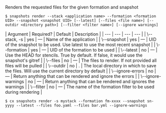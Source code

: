 Renders the requested files for the given formation and snapshot

<Tabs >
<Tab label="Usage">

```shell
$ snapshots render --stack <application name> --formation <formation UID> --snapshot <snapshot UID> [--latest] [--files <file name>] [--outdir <directory path>] [--filter <filter name>] [--ignore warnings]
```
</Tab>
    
<Tab label="arguments">
| Argument | Required? | Default | Description |
|  ---  |  ---  |  ---  |  ---  |
| \--stack, -s <application name> | yes | — | Name of the application |
| \--snapshot <snapshot UID> | yes | — | UID of the snapshot to be used. Use latest to use the most recent snapshot |
| \--formation <formation UID> | yes | — | UID of the formation to be used |
| \--latest | no | — | Use the HEAD for stencils. True by default. If false, it would use the snapshot's gitref |
| \--files <file name> | no | — | The files to render. If not provided all files will be pulled |
| \--outdir <directory path> | no | . | The local directory in which to save the files. Will use the current directory by default |
| \--ignore-errors | no | — | Return anything that can be rendered and ignore the errors |
| \--ignore-warnings | no | — | Return anything that can be rendered and ignores the warnings |
| \--filter <filter name> | no | — | The name of the formation filter to be used during rendering |
</Tab>
<Tab label="examples">

```shell
$ cx snapshots render -s mystack --formation fm-xxxx --snapshot sn-yyyy --latest --files foo.yaml --files bar.yml --ignore-warnings
```

</Tab>
</Tabs>